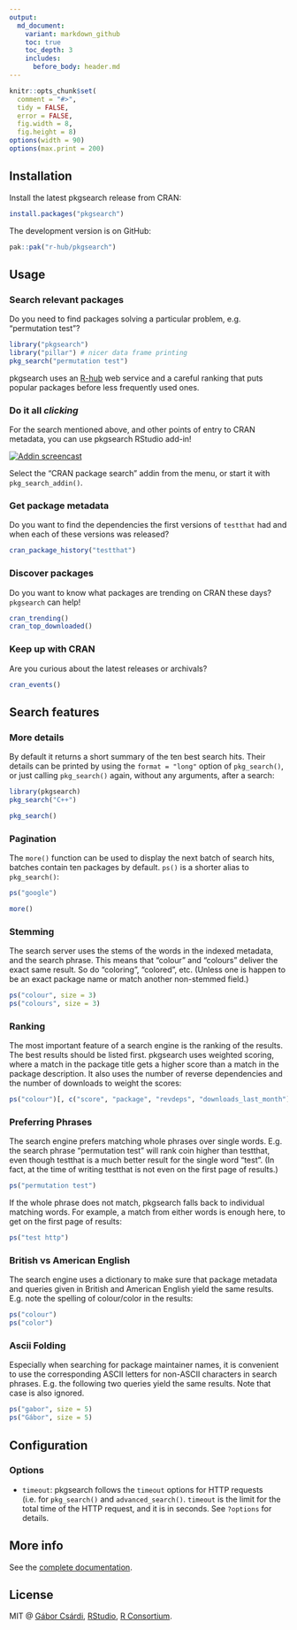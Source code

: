 ```yaml
---
output:
  md_document:
    variant: markdown_github
    toc: true
    toc_depth: 3
    includes:
      before_body: header.md
---
```


<!-- README.md is generated from README.Rmd. Please edit that file -->

```r
knitr::opts_chunk$set(
  comment = "#>",
  tidy = FALSE,
  error = FALSE,
  fig.width = 8,
  fig.height = 8)
options(width = 90)
options(max.print = 200)
```

## Installation

Install the latest pkgsearch release from CRAN:

```r
install.packages("pkgsearch")
```

The development version is on GitHub:

```r
pak::pak("r-hub/pkgsearch")
```

## Usage

### Search relevant packages

Do you need to find packages solving a particular problem, e.g.
"permutation test"?

```r
library("pkgsearch")
library("pillar") # nicer data frame printing
pkg_search("permutation test")
```

pkgsearch uses an [R-hub](https://github.com/r-hub) web service and a careful
ranking that puts popular packages before less frequently used ones.

### Do it all *clicking*

For the search mentioned above, and other points of entry to CRAN metadata,
you can use pkgsearch RStudio add-in!

[![Addin screencast](https://raw.githubusercontent.com/r-hub/pkgsearch/main/gifs/addin.gif)](https://vimeo.com/375618736)

Select the "CRAN package search" addin from the menu, or start it with
`pkg_search_addin()`.

### Get package metadata

Do you want to find the dependencies the first versions of `testthat` had
and when each of these versions was released?

```r
cran_package_history("testthat")
```

### Discover packages

Do you want to know what packages are trending on CRAN these days?
`pkgsearch` can help!

```r
cran_trending()
cran_top_downloaded()
```

### Keep up with CRAN

Are you curious about the latest releases or archivals?

```r
cran_events()
```

## Search features

### More details

By default it returns a short summary of the ten best search hits. Their
details can be printed by using the `format = "long"` option of `pkg_search()`,
or just calling `pkg_search()` again, without any arguments, after a search:

```r
library(pkgsearch)
pkg_search("C++")
```

```r
pkg_search()
```

### Pagination

The `more()` function can be used to display the next batch of search hits,
batches contain ten packages by default. `ps()` is a shorter alias to
`pkg_search()`:

```r
ps("google")
```

```r
more()
```

### Stemming

The search server uses the stems of the words in the indexed metadata, and
the search phrase. This means that "colour" and "colours" deliver the
exact same result. So do "coloring", "colored", etc. (Unless one is happen
to be an exact package name or match another non-stemmed field.)

```r
ps("colour", size = 3)
ps("colours", size = 3)
```

### Ranking

The most important feature of a search engine is the ranking of the results.
The best results should be listed first. pkgsearch uses weighted scoring,
where a match in the package title gets a higher score than a match in the
package description. It also uses the number of reverse dependencies and
the number of downloads to weight the scores:

```r
ps("colour")[, c("score", "package", "revdeps", "downloads_last_month")]
```

### Preferring Phrases

The search engine prefers matching whole phrases over single words.
E.g. the search phrase "permutation test" will rank coin higher than
testthat, even though testthat is a much better result for the single word
"test". (In fact, at the time of writing testthat is not even on the first
page of results.)

```r
ps("permutation test")
```

If the whole phrase does not match, pkgsearch falls back to individual
matching words. For example, a match from either words is enough here,
to get on the first page of results:

```r
ps("test http")
```

### British vs American English

The search engine uses a dictionary to make sure that package metadata
and queries given in British and American English yield the same results.
E.g. note the spelling of colour/color in the results:

```r
ps("colour")
ps("color")
```

### Ascii Folding

Especially when searching for package maintainer names, it is convenient
to use the corresponding ASCII letters for non-ASCII characters in search
phrases. E.g. the following two queries yield the same results. Note that
case is also ignored.

```r
ps("gabor", size = 5)
ps("Gábor", size = 5)
```

## Configuration

### Options

* `timeout`: pkgsearch follows the `timeout` options for HTTP requests
  (i.e. for `pkg_search()` and `advanced_search()`. `timeout` is the limit
  for the total time of the HTTP request, and it is in seconds. See
  `?options` for details.

## More info

See the [complete documentation](https://r-hub.github.io/pkgsearch/).

## License

MIT @ [Gábor Csárdi](https://github.com/gaborcsardi),
[RStudio](https://github.com/rstudio),
[R Consortium](https://r-consortium.org/).
